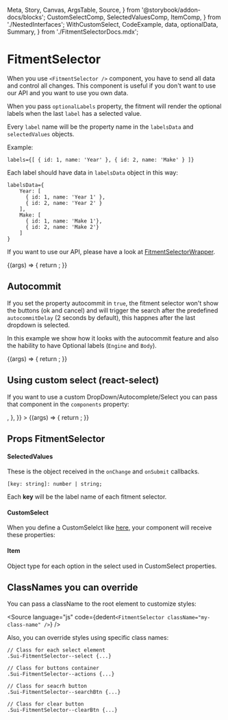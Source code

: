   Meta,
  Story,
  Canvas,
  ArgsTable,
  Source,
} from '@storybook/addon-docs/blocks';
  CustomSelectComp,
  SelectedValuesComp,
  ItemComp,
} from './NestedInterfaces';
  WithCustomSelect,
  CodeExample,
  data,
  optionalData,
  Summary,
} from './FitmentSelectorDocs.mdx';

<Meta title="Components/FitmentSelector" component={FitmentSelector} />


# FitmentSelector

<Summary />

When you use `<FitmentSelector />` component, you have to send all data and control all changes. This component is useful if you don't want to use our API and you want to use you own data.

When you pass `optionalLabels` property, the fitment will render the optional labels when the last `label` has a selected value.

Every `label` name will be the property name in the `labelsData` and `selectedValues` objects.

Example:

```
labels={[ { id: 1, name: 'Year' }, { id: 2, name: 'Make' } ]}
```

Each label should have data in `labelsData` object in this way:

```
labelsData={
    Year: [
      { id: 1, name: 'Year 1' },
      { id: 2, name: 'Year 2' }
    ],
    Make: [
      { id: 1, name: 'Make 1'},
      { id: 2, name: 'Make 2'}
    ]
}
```

If you want to use our API, please have a look at [FitmentSelectorWrapper](/?path=/docs/wrappers-fitmentselectorwrapper--basic).

<Canvas>
  <Story
    name="Basic"
    args={{
      clearButtonText: 'Reset',
      orientation: 'horizontal',
      searchButtonText: 'Search',
      styled: false,
      ...data,
    }}
  >
    {(args) => {
      return <FitmentSelector {...args} />;
    }}
  </Story>
</Canvas>

## Autocommit

If you set the property autocommit in `true`, the fitment selector won't show the buttons (ok and cancel) and will trigger the search after the predefined `autocommitDelay` (2 seconds by default), this happnes after the last dropdown is selected.

In this example we show how it looks with the autocommit feature and also the hability to have Optional labels (`Engine` and `Body`).

<Canvas>
  <Story
    name="Autocommit"
    args={{
      autocommit: true,
      orientation: 'vertical',
      styled: true,
      labels: data.labels,
      optionalLabels: optionalData.labels,
      labelsData: {
        ...data.labelsData,
        ...optionalData.labelsData,
      },
      selectedValues: {
        Year: '1',
        Make: '2',
        Model: '3',
      },
    }}
  >
    {(args) => {
      return <FitmentSelector {...args} />;
    }}
  </Story>
</Canvas>

## Using custom select (react-select)

If you want to use a custom DropDown/Autocomplete/Select you can pass that component in the `components` property:

<Canvas>
  <Story
    name="Custom select"
    args={{
      className: 'react-select-custom',
      styled: true,
      ...data,
      components: {
        select: (props) => <WithCustomSelect props={props} />,
      },
    }}
  >
    {(args) => {
      return <FitmentSelector {...args} />;
    }}
  </Story>
</Canvas>

<CodeExample />

<ImportStylesText componentName="FitmentSelector" />

## Props FitmentSelector

<ArgsTable of={FitmentSelector} />

#### SelectedValues

These is the object received in the `onChange` and `onSubmit` callbacks.

```
[key: string]: number | string;
```

Each **key** will be the label name of each fitment selector.

#### CustomSelect

When you define a CustomSelelct like [here](#using-custom-select-react-select), your component will receive these properties:

<ArgsTable of={CustomSelectComp} />

#### Item

Object type for each option in the select used in CustomSelect properties.

<ArgsTable of={ItemComp} />

## ClassNames you can override

You can pass a className to the root element to customize styles:

<Source
  language="js"
  code={dedent`<FitmentSelector className="my-class-name" />`}
/>

Also, you can override styles using specific class names:

```
// Class for each select element
.Sui-FitmentSelector--select {...}

// Class for buttons container
.Sui-FitmentSelector--actions {...}

// Class for seacrh button
.Sui-FitmentSelector--searchBtn {...}

// Class for clear button
.Sui-FitmentSelector--clearBtn {...}
```
